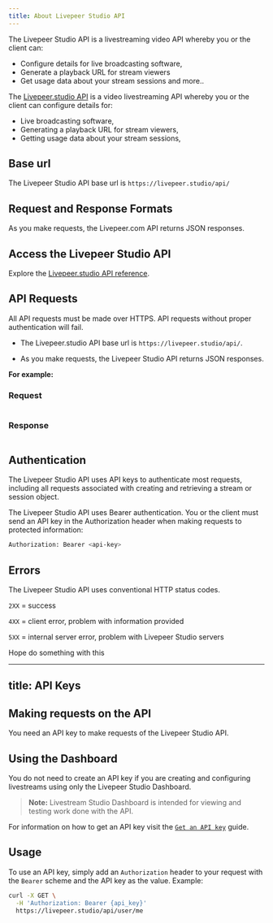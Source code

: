 ```yaml
---
title: About Livepeer Studio API
---
```




The Livepeer Studio API is a livestreaming video API whereby you or the client can: 

- Configure details for live broadcasting software, 
- Generate a playback URL for stream viewers 
- Get usage data about your stream sessions and
more..

The [Livepeer.studio API](/references) is a video livestreaming API whereby you or the client can configure details for: 

- Live broadcasting software, 
- Generating a playback URL for stream viewers, 
- Getting usage data about your stream sessions, 

## Base url

The Livepeer Studio API base url is `https://livepeer.studio/api/`

## Request and Response Formats

As you make requests, the Livepeer.com API returns JSON responses.



## Access the Livepeer Studio API

Explore the [Livepeer.studio API reference](/references). 


## API Requests

All API requests must be made over HTTPS. API requests without proper authentication will fail.

- The Livepeer.studio API base url is `https://livepeer.studio/api/`. 

- As you make requests, the Livepeer Studio API returns JSON responses.

**For example:**

### Request

```

```

### Response

```

```


## Authentication

The Livepeer Studio API uses API keys to authenticate most requests, including all requests associated with creating and retrieving a stream or session object.

The Livepeer Studio API uses Bearer authentication. You or the client must send an API key in the Authorization header when making requests to protected information:

```bash
Authorization: Bearer <api-key>
```

## Errors

The Livepeer Studio API uses conventional HTTP status codes.

`2XX` = success

`4XX` = client error, problem with information provided

`5XX` = internal server error, problem with Livepeer Studio servers


Hope do something with this

---
title: API Keys
---

## Making requests on the API

You need an API key to make requests of the Livepeer Studio API. 

## Using the Dashboard

You do not need to create an API key if you are creating and configuring livestreams using only the Livepeer Studio Dashboard.

> **Note:** Livestream Studio Dashboard is intended for viewing and testing work done with the API. 

For information on how to get an API key visit the [`Get an API key`](/guides/livestreaming/api-key) guide.

## Usage

To use an API key, simply add an `Authorization` header to your request with the `Bearer` scheme and the API key as the value. Example:

```bash
curl -X GET \
  -H 'Authorization: Bearer {api_key}'
  https://livepeer.studio/api/user/me
```
